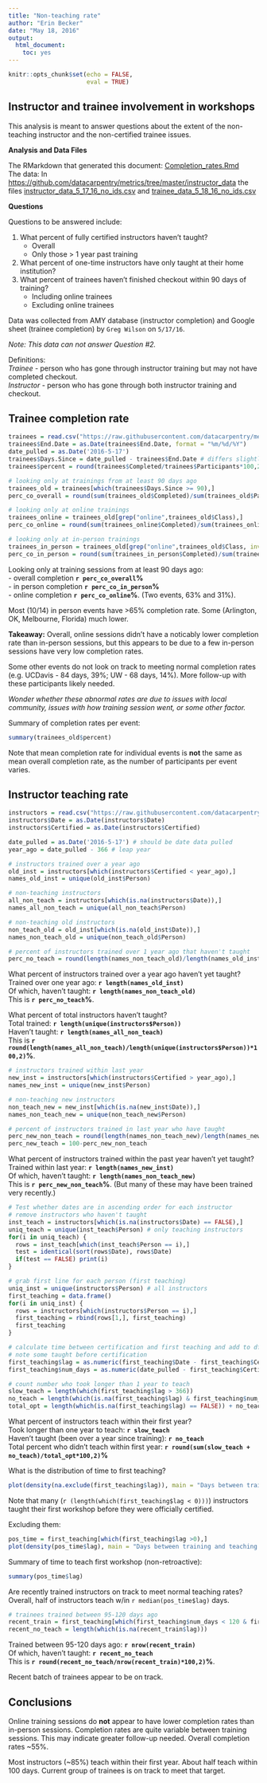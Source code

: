 ```yaml
---
title: "Non-teaching rate"
author: "Erin Becker"
date: "May 18, 2016"
output: 
  html_document:
    toc: yes
---
```


```r
knitr::opts_chunk$set(echo = FALSE,
                      eval = TRUE)
```

## Instructor and trainee involvement in workshops

This analysis is meant to answer questions about the extent of the non-teaching instructor and the 
non-certified trainee issues.

**Analysis and Data Files**

The RMarkdown that generated this document: [Completion_rates.Rmd]()  
The data: In [https://github.com/datacarpentry/metrics/tree/master/instructor_data](https://github.com/datacarpentry/metrics/tree/master/instructor_data) the files [instructor_data_5_17_16_no_ids.csv](https://raw.githubusercontent.com/datacarpentry/metrics/master/instructor_data/instructor_data_5_17_16_no_ids.csv) and [trainee_data_5_18_16_no_ids.csv]("https://raw.githubusercontent.com/datacarpentry/metrics/master/instructor_data/trainee_data_5_18_16_no_ids.csv")

**Questions**  

Questions to be answered include: 

1) What percent of fully certified instructors haven't taught?  
    - Overall  
    - Only those > 1 year past training  
2) What percent of one-time instructors have only taught at their home institution?
3) What percent of trainees haven't finished checkout within 90 days of training?  
    - Including online trainees
    - Excluding online trainees

Data was collected from AMY database (instructor completion) and Google sheet (trainee completion) by `Greg Wilson` on `5/17/16`.

*Note: This data can not answer Question #2.*

Definitions:  
*Trainee* - person who has gone through instructor training but may not have completed checkout.  
*Instructor* - person who has gone through both instructor training and checkout.

## Trainee completion rate

```r
trainees = read.csv("https://raw.githubusercontent.com/datacarpentry/metrics/master/instructor_data/trainee_data_5_18_16_no_ids.csv", stringsAsFactors = FALSE)
trainees$End.Date = as.Date(trainees$End.Date, format = "%m/%d/%Y")
date_pulled = as.Date('2016-5-17')
trainees$Days.Since = date_pulled - trainees$End.Date # differs slightly from Greg's calculated "day's since" - mine counts from completion date
trainees$percent = round(trainees$Completed/trainees$Participants*100,2)
```

```r
# looking only at trainings from at least 90 days ago
trainees_old = trainees[which(trainees$Days.Since >= 90),]
perc_co_overall = round(sum(trainees_old$Completed)/sum(trainees_old$Participants)*100,2)

# looking only at online trainings
trainees_online = trainees_old[grep("online",trainees_old$Class),]
perc_co_online = round(sum(trainees_online$Completed)/sum(trainees_online$Participants)*100,2)

# looking only at in-person trainings
trainees_in_person = trainees_old[grep("online",trainees_old$Class, invert = TRUE),]
perc_co_in_person = round(sum(trainees_in_person$Completed)/sum(trainees_in_person$Participants)*100,2)
```

Looking only at training sessions from at least 90 days ago:  
- overall completion **`r perc_co_overall`%**  
- in person completion **`r perc_co_in_person`%**  
- online completion **`r perc_co_online`%**. (Two events, 63% and 31%).  

Most (10/14) in person events have >65% completion rate. Some (Arlington, OK, Melbourne, Florida) much lower.

**Takeaway:** Overall, online sessions didn't have a noticably lower completion rate than in-person sessions, but this appears to be due to a few in-person sessions have very low completion rates.  

Some other events do not look on track to meeting normal completion rates (e.g. UCDavis - 84 days, 39%; UW - 68 days, 14%). More follow-up with these participants likely needed.

*Wonder whether these abnormal rates are due to issues with local community, issues with how training session went, or some other factor.*

Summary of completion rates per event:
```r
summary(trainees_old$percent)
```
Note that mean completion rate for individual events is **not** the same as mean overall completion rate, as the number of participants per event varies.

## Instructor teaching rate

```r
instructors = read.csv("https://raw.githubusercontent.com/datacarpentry/metrics/master/instructor_data/instructor_data_5_17_16_no_ids.csv", stringsAsFactors=FALSE)
instructors$Date = as.Date(instructors$Date)
instructors$Certified = as.Date(instructors$Certified)
```

```r
date_pulled = as.Date('2016-5-17') # should be date data pulled
year_ago = date_pulled - 366 # leap year

# instructors trained over a year ago
old_inst = instructors[which(instructors$Certified < year_ago),]
names_old_inst = unique(old_inst$Person)

# non-teaching instructors
all_non_teach = instructors[which(is.na(instructors$Date)),]
names_all_non_teach = unique(all_non_teach$Person)

# non-teaching old instructors
non_teach_old = old_inst[which(is.na(old_inst$Date)),]
names_non_teach_old = unique(non_teach_old$Person)

# percent of instructors trained over 1 year ago that haven't taught
perc_no_teach = round(length(names_non_teach_old)/length(names_old_inst)*100,2)
```

What percent of instructors trained over a year ago haven't yet taught?  
Trained over one year ago: **`r length(names_old_inst)`**  
Of which, haven't taught:  **`r length(names_non_teach_old)`**  
This is **`r perc_no_teach`%**.

What percent of total instructors haven't taught?  
Total trained: **`r length(unique(instructors$Person))`**  
Haven't taught: **`r length(names_all_non_teach)`**  
This is **`r round(length(names_all_non_teach)/length(unique(instructors$Person))*100,2)`%**.

```r
# instructors trained within last year
new_inst = instructors[which(instructors$Certified > year_ago),]
names_new_inst = unique(new_inst$Person)

# non-teaching new instructors
non_teach_new = new_inst[which(is.na(new_inst$Date)),]
names_non_teach_new = unique(non_teach_new$Person)

# percent of instructors trained in last year who have taught
perc_new_non_teach = round(length(names_non_teach_new)/length(names_new_inst)*100,2)
perc_new_teach = 100-perc_new_non_teach
```

What percent of instructors trained within the past year haven't yet taught?  
Trained within last year: **`r length(names_new_inst)`**  
Of which, haven't taught: **`r length(names_non_teach_new)`**  
This is **`r perc_new_non_teach`%**. (But many of these may have been trained very recently.)

```r

# Test whether dates are in ascending order for each instructor
# remove instructors who haven't taught
inst_teach = instructors[which(is.na(instructors$Date) == FALSE),]
uniq_teach = unique(inst_teach$Person) # only teaching instructors
for(i in uniq_teach) {
  rows = inst_teach[which(inst_teach$Person == i),]
  test = identical(sort(rows$Date), rows$Date)
  if(test == FALSE) print(i)
} 

# grab first line for each person (first teaching)
uniq_inst = unique(instructors$Person) # all instructors
first_teaching = data.frame()
for(i in uniq_inst) {
  rows = instructors[which(instructors$Person == i),]
  first_teaching = rbind(rows[1,], first_teaching)
  first_teaching
}

# calculate time between certification and first teaching and add to df
# note some taught before certification
first_teaching$lag = as.numeric(first_teaching$Date - first_teaching$Certified)
first_teaching$num_days = as.numeric(date_pulled - first_teaching$Certified)

# count number who took longer than 1 year to teach
slow_teach = length(which(first_teaching$lag > 366))
no_teach = length(which(is.na(first_teaching$lag) & first_teaching$num_days > 366))
total_opt = length(which(is.na(first_teaching$lag) == FALSE)) + no_teach
```

What percent of instructors teach within their first year?  
Took longer than one year to teach: **`r slow_teach`**  
Haven't taught (been over a year since training): **`r no_teach`**  
Total percent who didn't teach within first year: **`r round(sum(slow_teach + no_teach)/total_opt*100,2)`%**

What is the distribution of time to first teaching? 
```r
plot(density(na.exclude(first_teaching$lag)), main = "Days between training and teaching")
```

Note that many (`r (length(which(first_teaching$lag < 0)))`) instructors taught their first workshop before they were officially certified.

Excluding them:  
```r
pos_time = first_teaching[which(first_teaching$lag >0),]
plot(density(pos_time$lag), main = "Days between training and teaching (non-retroactive)")
```

Summary of time to teach first workshop (non-retroactive):  
```r
summary(pos_time$lag)
```

Are recently trained instructors on track to meet normal teaching rates?   
Overall, half of instructors teach w/in ``r median(pos_time$lag)`` days.

```r
# trainees trained between 95-120 days ago
recent_train = first_teaching[which(first_teaching$num_days < 120 & first_teaching$num_days > 95 ),]
recent_no_teach = length(which(is.na(recent_train$lag)))
```

Trained between 95-120 days ago: **`r nrow(recent_train)`**  
Of which, haven't taught: **`r recent_no_teach`**  
This is **`r round(recent_no_teach/nrow(recent_train)*100,2)`%**.  

Recent batch of trainees appear to be on track.  

## Conclusions
Online training sessions do **not** appear to have lower completion rates than in-person sessions. Completion rates are quite variable between training sessions. This may indicate greater follow-up needed. Overall completion rates ~55%. 

Most instructors (~85%) teach within their first year. About half teach within 100 days. Current group of trainees is on track to meet that target.


